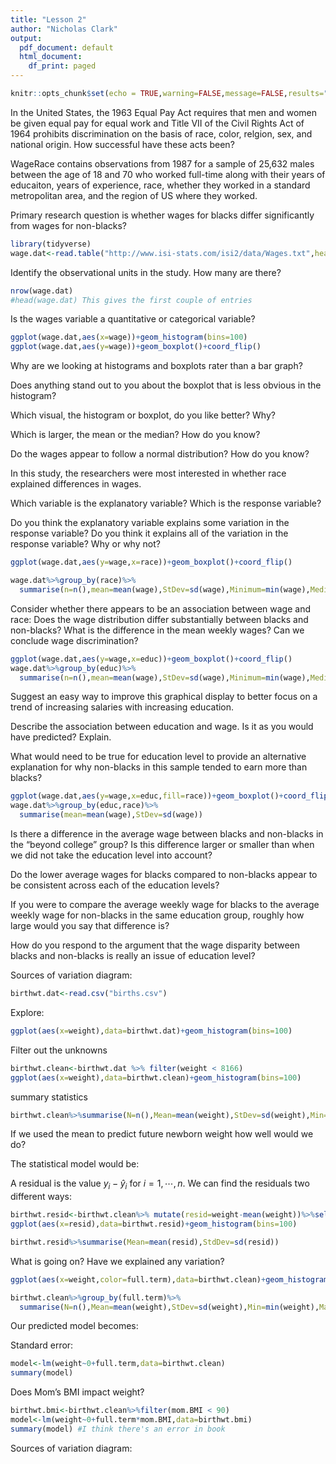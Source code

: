 ```yaml
---
title: "Lesson 2"
author: "Nicholas Clark"
output:
  pdf_document: default
  html_document:
    df_print: paged
---
```


```r
knitr::opts_chunk$set(echo = TRUE,warning=FALSE,message=FALSE,results="hide",fig.show="hide")
```

In the United States, the 1963 Equal Pay Act requires that men and women be given equal pay for equal work and Title VII of the Civil Rights Act of 1964 prohibits discrimination on the basis of race, color, relgion, sex, and national origin.  How successful have these acts been?

WageRace contains observations from 1987 for a sample of 25,632 males between the age of 18 and 70 who worked full-time along with their years of educaiton, years of experience, race, whether they worked in a standard metropolitan area, and the region of US where they worked.

Primary research question is whether wages for blacks differ significantly from wages for non-blacks?

```r
library(tidyverse)
wage.dat<-read.table("http://www.isi-stats.com/isi2/data/Wages.txt",header=T)
```

Identify the observational units in the study.  How many are there?

```r
nrow(wage.dat)
#head(wage.dat) This gives the first couple of entries
```

Is the wages variable a quantitative or categorical variable?

\vspace{.5in}

```r
ggplot(wage.dat,aes(x=wage))+geom_histogram(bins=100)
ggplot(wage.dat,aes(y=wage))+geom_boxplot()+coord_flip()
```

Why are we looking at histograms and boxplots rater than a bar graph?

\vspace{.5in}

Does anything stand out to you about the boxplot that is less obvious in the histogram?

\vspace{.5in}

Which visual, the histogram or boxplot, do you like better?  Why?

\vspace{.5in}

Which is larger, the mean or the median?  How do you know?

\vspace{.5in}

Do the wages appear to follow a normal distribution?  How do you know?

\vspace{.5in}

In this study, the researchers were most interested in whether race explained differences in wages.

Which variable is the explanatory variable?  Which is the response variable?

\vspace{.5in}

Do you think the explanatory variable explains some variation in the response variable?  Do you think it explains all of the variation in the response variable?  Why or why not?

\vspace{.5in}
```r
ggplot(wage.dat,aes(y=wage,x=race))+geom_boxplot()+coord_flip()

wage.dat%>%group_by(race)%>%
  summarise(n=n(),mean=mean(wage),StDev=sd(wage),Minimum=min(wage),Median=median(wage),Maximum=max(wage))
```

Consider whether there appears to be an association between wage and race:  Does the wage distribution differ substantially between blacks and non-blacks?  What is the difference in the mean weekly wages?  Can we conclude wage discrimination?

\vspace{.5in}
```r
ggplot(wage.dat,aes(y=wage,x=educ))+geom_boxplot()+coord_flip()
wage.dat%>%group_by(educ)%>%
  summarise(n=n(),mean=mean(wage),StDev=sd(wage),Minimum=min(wage),Median=median(wage),Maximum=max(wage))
```

Suggest an easy way to improve this graphical display to better focus on a trend of increasing salaries with increasing education.

\vspace{.5in}

Describe the association between education and wage.  Is it as you would have predicted?  Explain.

\vspace{.5in}

What would need to be true for education level to provide an alternative explanation for why non-blacks in this sample tended to earn more than blacks?

```r
ggplot(wage.dat,aes(y=wage,x=educ,fill=race))+geom_boxplot()+coord_flip()
wage.dat%>%group_by(educ,race)%>%
  summarise(mean=mean(wage),StDev=sd(wage))
```

Is there a difference in the average wage between blacks and non-blacks in the "beyond college" group?  Is this difference larger or smaller than when we did not take the education level into account?

\vspace{.5in}

Do the lower average wages for blacks compared to non-blacks appear to be consistent across each of the education levels?

\vspace{.5in}

If you were to compare the average weekly wage for blacks to the average weekly wage for non-blacks in the same education group, roughly how large would you say that difference is?

\vspace{.5in}

How do you respond to the argument that the wage disparity between blacks and non-blacks is really an issue of education level?

\vspace{.5in}

Sources of variation diagram:

\vspace{1.in}

```r
birthwt.dat<-read.csv("births.csv")
```

Explore:

```r
ggplot(aes(x=weight),data=birthwt.dat)+geom_histogram(bins=100)
```

Filter out the unknowns

```r
birthwt.clean<-birthwt.dat %>% filter(weight < 8166)
ggplot(aes(x=weight),data=birthwt.clean)+geom_histogram(bins=100)
```

summary statistics
```r
birthwt.clean%>%summarise(N=n(),Mean=mean(weight),StDev=sd(weight),Min=min(weight),Max=max(weight))
```

If we used the mean to predict future newborn weight how well would we do?

\vspace{.5in}

The statistical model would be:

\vspace{.5in}

A residual is the value $y_i - \hat{y}_i$ for $i =1,\cdots,n$.  We can find the residuals two different ways:

```r
birthwt.resid<-birthwt.clean%>% mutate(resid=weight-mean(weight))%>%select(resid)
ggplot(aes(x=resid),data=birthwt.resid)+geom_histogram(bins=100)

birthwt.resid%>%summarise(Mean=mean(resid),StdDev=sd(resid))
```

What is going on?  Have we explained any variation?

\vspace{.5in}

```r
ggplot(aes(x=weight,color=full.term),data=birthwt.clean)+geom_histogram(fill="white", alpha=0.5, position="identity")

birthwt.clean%>%group_by(full.term)%>%
  summarise(N=n(),Mean=mean(weight),StDev=sd(weight),Min=min(weight),Max=max(weight))
```


Our predicted model becomes:

\vspace{.5in}

Standard error:
```r

model<-lm(weight~0+full.term,data=birthwt.clean)
summary(model)
```

Does Mom's BMI impact weight?

```r
birthwt.bmi<-birthwt.clean%>%filter(mom.BMI < 90)
model<-lm(weight~0+full.term*mom.BMI,data=birthwt.bmi)
summary(model) #I think there's an error in book

```

Sources of variation diagram:

\vspace{2.in}

